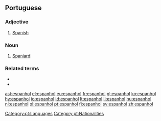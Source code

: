 ==Portuguese==

===Adjective===
{{pt-adj|f=espanhola|pl=espanhóis}}

# [[Spanish]]

===Noun===
{{pt-noun}}

# [[Spaniard]]

===Related terms===
* {{l|pt|Espanha}}
* {{l|pt|espanholismo}}

[[Category:pt:Languages]]
[[Category:pt:Nationalities]]

[[ast:espanhol]]
[[el:espanhol]]
[[eu:espanhol]]
[[fr:espanhol]]
[[gl:espanhol]]
[[ko:espanhol]]
[[hy:espanhol]]
[[io:espanhol]]
[[id:espanhol]]
[[lt:espanhol]]
[[li:espanhol]]
[[hu:espanhol]]
[[nl:espanhol]]
[[pl:espanhol]]
[[pt:espanhol]]
[[fi:espanhol]]
[[sv:espanhol]]
[[zh:espanhol]]